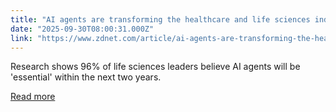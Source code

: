 ```yaml
---
title: "AI agents are transforming the healthcare and life sciences industry"
date: "2025-09-30T08:00:31.000Z"
link: "https://www.zdnet.com/article/ai-agents-are-transforming-the-healthcare-and-life-sciences-industry/"
---
```


Research shows 96% of life sciences leaders believe AI agents will be 'essential' within the next two years.

[Read more](https://www.zdnet.com/article/ai-agents-are-transforming-the-healthcare-and-life-sciences-industry/)
